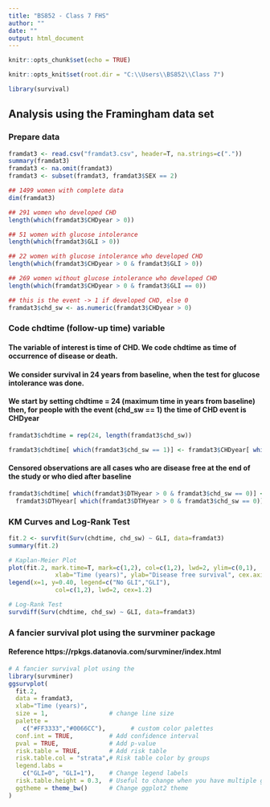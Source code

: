 ---
title: "BS852 - Class 7 FHS"
author: ""
date: ""
output: html_document
---

```{r setup, include=FALSE}
knitr::opts_chunk$set(echo = TRUE)

knitr::opts_knit$set(root.dir = "C:\\Users\\BS852\\Class 7")

library(survival)
```

## Analysis using the Framingham data set

### Prepare data
```{r}
framdat3 <- read.csv("framdat3.csv", header=T, na.strings=c("."))
summary(framdat3)
framdat3 <- na.omit(framdat3)
framdat3 <- subset(framdat3, framdat3$SEX == 2)

## 1499 women with complete data
dim(framdat3)

## 291 women who developed CHD 
length(which(framdat3$CHDyear > 0))

## 51 women with glucose intolerance
length(which(framdat3$GLI > 0))

## 22 women with glucose intolerance who developed CHD 
length(which(framdat3$CHDyear > 0 & framdat3$GLI > 0))

## 269 women without glucose intolerance who developed CHD 
length(which(framdat3$CHDyear > 0 & framdat3$GLI == 0))

## this is the event -> 1 if developed CHD, else 0
framdat3$chd_sw <- as.numeric(framdat3$CHDyear > 0)  

```  

### Code chdtime (follow-up time) variable

#### The variable of interest is time of CHD. We code chdtime as time of occurrence of disease or death.
#### We consider survival in 24 years from baseline, when the test for glucose intolerance was done.
#### We start by setting chdtime = 24 (maximum time in years from baseline) then, for people with the event (chd_sw == 1) the time of CHD event is CHDyear
```{r}
framdat3$chdtime = rep(24, length(framdat3$chd_sw))

framdat3$chdtime[ which(framdat3$chd_sw == 1)] <- framdat3$CHDyear[ which(framdat3$chd_sw == 1)]
```

#### Censored observations are all cases who are disease free at the end of the study or who died after baseline 
```{r} 
framdat3$chdtime[ which(framdat3$DTHyear > 0 & framdat3$chd_sw == 0)] <-
  framdat3$DTHyear[ which(framdat3$DTHyear > 0 & framdat3$chd_sw == 0)]
```
 
### KM Curves and Log-Rank Test
```{r}
fit.2 <- survfit(Surv(chdtime, chd_sw) ~ GLI, data=framdat3)
summary(fit.2)

# Kaplan-Meier Plot
plot(fit.2, mark.time=T, mark=c(1,2), col=c(1,2), lwd=2, ylim=c(0,1),
             xlab="Time (years)", ylab="Disease free survival", cex.axis=1.5, cex.lab=1.5)
legend(x=1, y=0.40, legend=c("No GLI","GLI"),
             col=c(1,2), lwd=2, cex=1.2)

# Log-Rank Test
survdiff(Surv(chdtime, chd_sw) ~ GLI, data=framdat3)
```

### A fancier survival plot using the **survminer** package
#### Reference https://rpkgs.datanovia.com/survminer/index.html
```{r warning=FALSE}
# A fancier survival plot using the 
library(survminer)
ggsurvplot(
  fit.2, 
  data = framdat3,
  xlab="Time (years)",
  size = 1,                 # change line size
  palette =
    c("#FF3333","#0066CC"),       # custom color palettes
  conf.int = TRUE,          # Add confidence interval
  pval = TRUE,              # Add p-value
  risk.table = TRUE,        # Add risk table
  risk.table.col = "strata",# Risk table color by groups
  legend.labs =
    c("GLI=0", "GLI=1"),    # Change legend labels
  risk.table.height = 0.3,  # Useful to change when you have multiple groups
  ggtheme = theme_bw()      # Change ggplot2 theme
)

```
 
